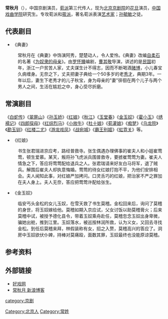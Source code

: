 {{refimprove|time=2010-07-26T03:33:12+00:00}}

'''常秋月'''（{{bd|1978年|}}），中国京剧演员，[[荀派|荀派]]第三代传人，现为[[北京京剧院|北京京剧院]]的[[花旦|花旦]]演员，[[中国戏曲学院|中国戏曲学院]]研究生。专攻荀派和[[筱派|筱派]]，著名荀派表演[[艺术家|艺术家]]；[[孙毓敏|孙毓敏]]之徒。

== 代表剧目 ==
*《典妻》
:常秋月在《典妻》中饰演阿秀，楚楚动人，令人爱怜。《典妻》改编[[自柔石|自柔石]]的名著《[[为奴隶的母亲|为奴隶的母亲]]》。由[[罗怀臻|罗怀臻]]编剧，[[曹其敬|曹其敬]]导演，讲述的是[[中華民國|民国]]初年，浙江一户贫苦人家，丈夫谋生计不得志，因而不断喝酒[[赌博|赌博]]，小儿春宝久病缠身。无奈之下，丈夫把妻子典给一个50多岁的老[[秀才|秀才]]，典期3年。一年以后，妻生下老秀才的儿子秋宝，身为母亲的"妻"徘徊在两个儿子与两个男人之间，生活在尴尬之中，身心受尽折磨。

== 常演剧目 ==
《[[白蛇传|白蛇传]]》《[[翠屏山|翠屏山]]》《[[孙玉娇|孙玉娇]]》《[[红娘|红娘]]》《[[秋江|秋江]]》《[[玉堂春|玉堂春]]》《[[金玉奴|金玉奴]]》《[[霍小玉|霍小玉]]》《[[绣襦记|绣襦记]]》《[[四郎探母|四郎探母]]》《[[红综烈马|红综烈马]]》《[[小放牛|小放牛]]》《[[杜十娘|杜十娘]]》《[[荀灌娘|荀灌娘]]》《[[痴梦|痴梦]]》《[[乌龙院|乌龙院]]》《[[勘玉钏|勘玉钏]]》《[[红楼二尤|红楼二尤]]》《[[游龙戏凤|游龙戏凤]]》《[[战宛城|战宛城]]》《[[霸王别姬|霸王别姬]]》《[[虹霓关|虹霓关]]》等。

*《红娘》
:书生张君瑞进京应考，路经普救寺。张生偶遇办理佛事的崔夫人和小姐崔莺莺，顿生爱慕。某天，叛将孙飞虎派兵围普救寺，要掳崔莺莺为妻。崔夫人情急之下，答应将莺莺配给退兵之人。张君瑞请来好友白马将军，退了贼兵。解围后崔夫人却执意悔婚。莺莺的待女红娘打抱不平，为他们安排相会。夫人闻知此事，对红娘严加拷问。口灵舌巧的红娘，把治家不严之罪加在夫人身上。夫人无奈，答应把莺莺许配给张生。
*《金玉奴》
:临安丐头金松的女儿玉奴，在雪天救了书生莫稽。金松回来后，询问了莫稽的身世，将玉奴嫁给他。莫稽如期入京应试，父女讨饭以助莫稽膏火；后来莫稽中试，被授予德化县令，带着玉奴乘舟赴任，莫稽忽念玉奴出身卑微，骗她出舱，推到江里。玉奴落水，被巡按林润所救，认为义女，又回去寻找金松。到任后莫稽来拜，林假装称有女，招之入赘，莫稽高兴的答应了。洞房中玉奴欲伏仆婢，持棒对莫痛殴，面数其罪，玉奴最终也没能原谅莫稽。

== 参考资料 ==
{{reflist}}

== 外部链接 ==
*[http://www.mask9.com/node/7095 好戏网] {{Wayback|url=http://www.mask9.com/node/7095 |date=20180709031551 }}
*[http://blog.sina.com.cn/s/blog_4df2a95c0100j476.html 常秋月 新浪博客]

{{中国戏剧梅花奖}}

{{Authority control}}
[[category:京剧|category:京剧]]
[[Category:北京人|Category:北京人]]
[[Category:常姓|Category:常姓]]